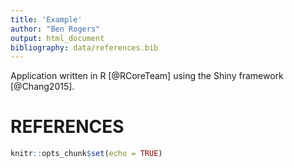 ```yaml
---
title: 'Example'
author: "Ben Rogers"
output: html_document
bibliography: data/references.bib
---
```


Application written in R [@RCoreTeam] using the Shiny framework [@Chang2015].

# REFERENCES

```r
knitr::opts_chunk$set(echo = TRUE)
```
